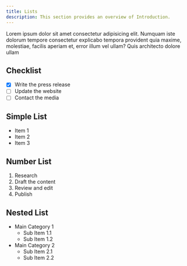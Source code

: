 ```yaml
---
title: Lists
description: This section provides an overview of Introduction.
---
```


Lorem ipsum dolor sit amet consectetur adipisicing elit. Numquam iste dolorum tempore consectetur explicabo tempora provident quia maxime, molestiae, facilis aperiam et, error illum vel ullam? Quis architecto dolore ullam

## Checklist

- [x] Write the press release
- [ ] Update the website
- [ ] Contact the media

## Simple List

- Item 1
- Item 2
- Item 3

## Number List

1. Research
2. Draft the content
3. Review and edit
4. Publish

## Nested List

- Main Category 1
  - Sub Item 1.1
  - Sub Item 1.2
- Main Category 2
  - Sub Item 2.1
  - Sub Item 2.2
